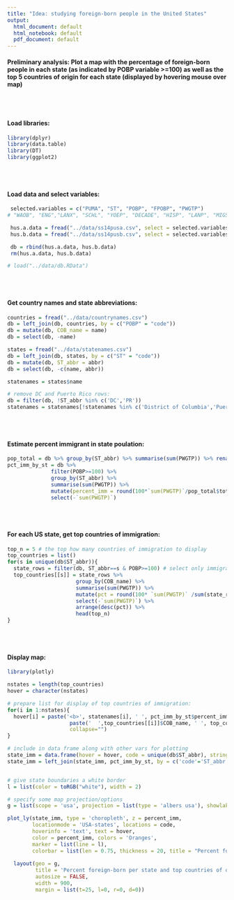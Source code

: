 ```yaml
---
title: "Idea: studying foreign-born people in the United States"
output:
  html_document: default
  html_notebook: default
  pdf_document: default
---
```


#### Preliminary analysis: Plot a map with the percentage of foreign-born people in each state (as indicated by POBP variable >=100) as well as the top 5 countries of origin for each state (displayed by hovering mouse over map)
\
\


#### Load libraries:
```r
library(dplyr)
library(data.table)
library(DT)
library(ggplot2)
```
\
\


#### Load data and select variables:
```r
 selected.variables = c("PUMA", "ST", "POBP", "FPOBP", "PWGTP")
# "WAOB", "ENG","LANX", "SCHL", "YOEP", "DECADE", "HISP", "LANP", "MIGSP", "NATIVITY", "NOP", "WGTP", paste0("wgtp", 1:80))

 hus.a.data = fread("../data/ss14pusa.csv", select = selected.variables)
 hus.b.data = fread("../data/ss14pusb.csv", select = selected.variables)

 db = rbind(hus.a.data, hus.b.data)
 rm(hus.a.data, hus.b.data)

# load("../data/db.RData")

```
\
\


#### Get country names and state abbreviations:

```r
countries = fread("../data/countrynames.csv")
db = left_join(db, countries, by = c("POBP" = "code"))
db = mutate(db, COB_name = name)
db = select(db, -name)

states = fread("../data/statenames.csv")
db = left_join(db, states, by = c("ST" = "code"))
db = mutate(db, ST_abbr = abbr)
db = select(db, -c(name, abbr))

statenames = states$name

# remove DC and Puerto Rico rows:
db = filter(db, !ST_abbr %in% c('DC','PR'))
statenames = statenames[!statenames %in% c('District of Columbia','Puerto Rico')]
```
\
\


#### Estimate percent immigrant in state poulation:
```r
pop_total = db %>% group_by(ST_abbr) %>% summarise(sum(PWGTP)) %>% rename(tot = `sum(PWGTP)`)
pct_imm_by_st = db %>% 
              filter(POBP>=100) %>% 
              group_by(ST_abbr) %>% 
              summarise(sum(PWGTP)) %>% 
              mutate(percent_imm = round(100*`sum(PWGTP)`/pop_total$tot, 1)) %>%
              select(-`sum(PWGTP)`)

```
\
\


#### For each US state, get top countries of immigration:

```r
top_n = 5 # the top how many countries of immigration to display
top_countries = list()
for(s in unique(db$ST_abbr)){
  state_rows = filter(db, ST_abbr==s & POBP>=100) # select only immigrants in state s
  top_countries[[s]] = state_rows %>%
                      group_by(COB_name) %>%
                      summarise(sum(PWGTP)) %>%
                      mutate(pct = round(100* `sum(PWGTP)` /sum(state_rows$PWGTP), 1)) %>%
                      select(-`sum(PWGTP)`) %>%
                      arrange(desc(pct)) %>%
                      head(top_n)
}
```
\
\


#### Display map:
```r
library(plotly)

nstates = length(top_countries)
hover = character(nstates)

# prepare list for display of top countries of immigration:
for(i in 1:nstates){
  hover[i] = paste('<b>', statenames[i], ' ', pct_imm_by_st$percent_imm[i], '%</b>, of which:<br>',
                    paste('  ',top_countries[[i]]$COB_name, ' ', top_countries[[i]]$pct, '% <br>', collapse=""),
                    collapse="")
}

# include in data frame along with other vars for plotting
state_imm = data.frame(hover = hover, code = unique(db$ST_abbr), stringsAsFactors=FALSE)
state_imm = left_join(state_imm, pct_imm_by_st, by = c('code'='ST_abbr'))


# give state boundaries a white border
l = list(color = toRGB("white"), width = 2)

# specify some map projection/options
g = list(scope = 'usa', projection = list(type = 'albers usa'), showlakes = TRUE, lakecolor = toRGB('white'))

plot_ly(state_imm, type = 'choropleth', z = percent_imm, 
        locationmode = 'USA-states', locations = code, 
        hoverinfo = 'text', text = hover, 
        color = percent_imm, colors = 'Oranges',
        marker = list(line = l), 
        colorbar = list(len = 0.75, thickness = 20, title = "Percent foreign-born")) %>%
  
  layout(geo = g, 
         title = 'Percent foreign-born per state and top countries of origin <br> (hover cursor over map for breakdown)', 
         autosize = FALSE,
         width = 900,
         margin = list(t=25, l=0, r=0, d=0))

```



